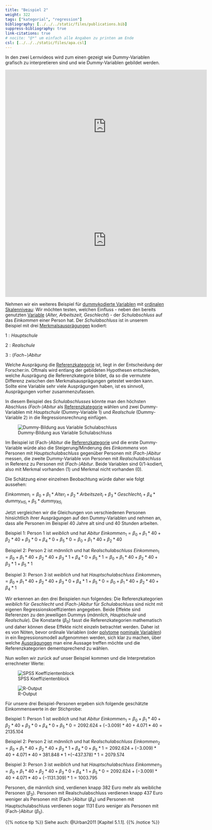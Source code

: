 ```yaml
---
title: "Beispiel 2"
weight: 322
tags: ["kategorial", "regression"]
bibliography: [../../../static/files/publications.bib]
suppress-bibliography: true
link-citations: true
# nocite: "@*" um einfach alle Angaben zu printen am Ende
csl: [../../../static/files/apa.csl]
---
```


In den zwei Lernvideos wird zum einen gezeigt wie Dummy-Variablen grafisch zu interpretieren sind und wie Dummy-Variablen gebildet werden.

<center>
<iframe src="https://player.vimeo.com/video/506078732?quality=720p&dnt=1" width="640" height="360" frameborder="0" allow="autoplay; fullscreen; picture-in-picture" allowfullscreen referrerpolicy="noreferrer"></iframe>
</center>

<center>
<iframe src="https://player.vimeo.com/video/506078203?quality=720p&dnt=1" width="640" height="360" frameborder="0" allow="autoplay; fullscreen; picture-in-picture" allowfullscreen referrerpolicy="noreferrer"></iframe>
</center>

Nehmen wir ein weiteres Beispiel für [dummykodierte Variablen](../../../glossar/dummykodiertevariable/index.html) mit [ordinalen Skalenniveau](../../../glossar/ordinalskala/index.html): Wir möchten testen, welchen Einfluss - neben den bereits genutzten [Variable](../../../glossar/variable/index.html) (*Alter, Arbeitszeit, Geschlecht*) - der *Schulabschluss* auf das *Einkommen* einer Person hat. Der *Schulabschluss* ist in unserem Beispiel mit drei [Merkmalsausprägungen](../../../glossar/merkmalsauspraegung/index.html) kodiert:

$1:Hauptschule$

$2:Realschule$

$3:(Fach−)Abitur$

Welche Ausprägung die [Referenzkategorie](../../../glossar/referenzkategorie/index.html) ist, liegt in der Entscheidung der Forscher:in. Oftmals wird entlang der gebildeten Hypothesen entschieden, welche Ausprägung die Referenzkategorie bildet, da so die vermutete Differenz zwischen den Merkmalsausprägungen getestet werden kann. Sollte eine Variable sehr viele Ausprägungen haben, ist es sinnvoll, Ausprägungen vorher zusammenzufassen.

In diesem Beispiel des *Schulabschlusses* könnte man den höchsten Abschluss *(Fach-)Abitur* als [Referenzkategorie](../../../glossar/referenzkategorie/index.html) wählen und zwei Dummy-Variablen mit *Hauptschule* (Dummy-Variable 1) und *Realschule* (Dummy-Variable 2) in die Regressionsrechnung einfügen.

![Dummy-Bildung aus Variable Schulabschluss](../images/Tabelle_dummy_schulbildung.png)

Im Beispiel ist (Fach-)Abitur die [Referenzkategorie](../../../glossar/referenzkategorie/index.html) und die erste Dummy-Variable würde also die Steigerung/Minderung des *Einkommens* von Personen mit *Hauptschulabschluss* gegenüber Personen mit *(Fach-)Abitur* messen, die zweite Dummy-Variable von Personen mit *Realschulabschluss* in Referenz zu Personen mit *(Fach-)Abitur*. Beide Variablen sind $0/1$-kodiert, also mit Merkmal vorhanden ($1$) und Merkmal nicht vorhanden ($0$).

Die Schätzung einer einzelnen Beobachtung würde daher wie folgt aussehen:

$Einkommen_i = \beta_0 + \beta_1 \ast  Alter_i  + \beta_2 \ast Arbeitszeit_i + \beta_3 \ast Geschlecht_i + \beta_4 * dummy_{HS_i} + \beta_5 * dummy_{RS_i}$

Jetzt vergleichen wir die Gleichungen von verschiedenen Personen hinsichtlich ihrer Ausprägungen auf den Dummy-Variablen und nehmen an, dass alle Personen im Beispiel $40$ Jahre alt sind und $40$ Stunden arbeiten.

Beispiel 1: Person 1 ist *weiblich* und hat *Abitur*
$Einkommen_1 = \beta_0 + \beta_1 \ast 40 + \beta_2 \ast 40 + \beta_3 \ast 0 + \beta_4 * 0 + \beta_5 * 0 = \beta_0 + \beta_1 * 40 + \beta_2 * 40$

Beispiel 2: Person 2 ist *männlich* und hat *Realschulabschluss*
$Einkommen_1 = \beta_0 + \beta_1 \ast 40 + \beta_2 \ast 40 + \beta_3 \ast 1+ \beta_4 * 0 + \beta_5 * 1 = \beta_0 + \beta_1 * 40 + \beta_2 * 40 + \beta_3 * 1 + \beta_5 * 1$

Beispiel 3: Person 3 ist *weiblich* und hat *Hauptschulabschluss*
$Einkommen_1 = \beta_0 + \beta_1 \ast 40 + \beta_2 \ast 40 + \beta_3 \ast 0 + \beta_4 * 1 + \beta_5 * 0 = \beta_0 + \beta_1 * 40 + \beta_2 * 40 + \beta_4 * 1$

Wir erkennen an den drei Beispielen nun folgendes: Die Referenzkategorien *weiblich* für *Geschlecht* und *(Fach-)Abitur* für *Schulabschluss* sind nicht mit eigenen Regressionskoeffizienten angegeben. Beide Effekte sind Referenzen zu den jeweiligen Dummys (*männlich*, *Hauptschule* und *Realschule*). Die Konstante ($\beta_0$) fasst die Referenzkategorien mathematisch und daher können diese Effekte nicht einzeln betrachtet werden. Daher ist es von Nöten, bevor ordinale Variablen (oder [polytome](../../../glossar/polytom/index.html) [nominale Variablen](../../../glossar/nominalskala/index.html)) in ein Regressionsmodell aufgenommen werden, sich klar zu machen, über welche [Ausprägungen](../../../glossar/merkmalsauspraegung/index.html) man eine Aussage treffen möchte und die Referenzkategorien dementsprechend zu wählen.

Nun wollen wir zurück auf unser Beispiel kommen und die Interpretation errechneter Werte:

![SPSS Koeffizientenblock](../images/spss-dummy-vid.png)

![R-Output](../images/reg-dummy-vid.PNG)

Für unsere drei Beispiel-Personen ergeben sich folgende geschätzte Einkommenswerte in der Stichprobe:

Beispiel 1: Person 1 ist *weiblich* und hat *Abitur*
$Einkommen_1 = \beta_0 + \beta_1 \ast 40 + \beta_2 \ast 40 + \beta_3 \ast 0 + \beta_4 * 0 + \beta_5 * 0 = 2092.624 + (-3.009) * 40 + 4.071 * 40 = 2135.104$

Beispiel 2: Person 2 ist *männlich* und hat *Realschulabschluss*
$Einkommen_2 = \beta_0 + \beta_1 \ast 40 + \beta_2 \ast 40 + \beta_3 \ast 1+ \beta_4 * 0 + \beta_5 * 1 = 2092.624 + (-3.009) * 40 + 4.071 * 40  + 381.848  * 1$
$+ (-437.378) * 1=2079.574$

Beispiel 3: Person 3 ist *weiblich* und hat *Hauptschulabschluss*
$Einkommen_3 = \beta_0 + \beta_1 \ast 40 + \beta_2 \ast 40 + \beta_3 \ast 0 + \beta_4 * 1 + \beta_5 * 0 = 2092.624 + (-3.009) * 40 + 4.071 * 40  + (-1131.309)* 1 = 1003.795$

Personen, die männlich sind, verdienen knapp $382$ Euro mehr als weibliche Personen ($\beta_3$). Personen mit Realschulabschluss verdienen knapp $437$ Euro weniger als Personen mit (Fach-)Abitur ($\beta_4$) und Personen mit Hauptschulabschluss verdienen sogar $1131$ Euro weniger als Personen mit (Fach-)Abitur ($\beta_5$).

{{% notice tip %}}
Siehe auch: @Urban2011 [Kapitel 5.1.1].
{{% /notice %}}